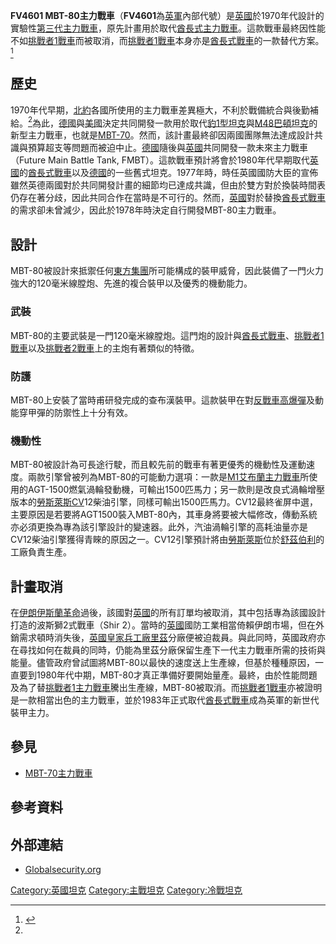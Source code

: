 {{NoteTA
|T=zh-tw:MBT-80主力戰車; zh-cn:MBT-80主战坦克; zh-hk:MBT-80主戰坦克;
|1=zh-tw:主力戰車; zh-cn:主战坦克; zh-hk:主戰坦克;
|2=zh-tw:戰車; zh-cn:坦克; zh-hk:坦克;
|3=zh-hans:艾布拉姆斯; zh-hant:艾布蘭;
}}
{{Infobox Weapon
|name=MBT-80主力戰車 [[File:Flag_of_UK.svg|30px]]<br />FV4601 MBT-80
|image=[[File:MBT-80_ATR2_drawing.png|300px]]
|caption=MBT-80 ATR2的手繪圖
|origin= {{UK}}
|type= 主力戰車
<!-- Type selection -->
|is_vehicle=yes
|is_ranged=yes
|is_artillery=yes
<!-- Service history -->
|service= 未服役
|used_by=
|wars= 
<!-- Production history -->
|designer=
|design_date=1979年
|manufacturer=
|unit_cost= 
|production_date=
|number=2輛原型車
|variants= ATR1／ATR2
<!-- General specifications -->
|spec_label=
|weight= 
|length= 
|part_length=
|width=
|height=
|diameter=
|crew=4人
|armour=查布漢複合裝甲
|primary_armament=120毫米線膛炮
|secondary_armament=
|engine=[[勞斯萊斯|勞斯萊斯]]CV12柴油引擎
|engine_power=1500匹[[馬力|馬力]]
|transmission= 
|payload_capacity= 
|fuel_capacity= 
|pw_ratio=
|suspension=
|clearance=
|vehicle_range=
|speed=
|guidance=
<!-- Ranged weapon specifications --> 
|cartridge=
|caliber=
|action=
|rate=
|velocity=
|range= 
|max_range=
|feed= 
|sights= 
<!-- Artillery specifications -->
|breech=
|recoil=
|carriage=
|elevation=
|traverse=
}}
{{冷戰坦克}}
'''FV4601 MBT-80主力戰車'''（'''FV4601'''為[[英軍|英軍]]內部代號）是[[英國|英國]]於1970年代設計的實驗性[[依世代劃分的主力戰車列表|第三代主力戰車]]，原先計畫用於取代[[酋長式戰車|酋長式主力戰車]]。這款戰車最終因性能不如[[挑戰者1戰車|挑戰者1戰車]]而被取消，而[[挑戰者1戰車|挑戰者1戰車]]本身亦是[[酋長式戰車|酋長式戰車]]的一款替代方案。<ref name="GlobalSecurity">{{Cite web|url=http://www.globalsecurity.org/military/world/europe/mbt-80.htm|title=MBT-80|publisher=Global Security|language=en|accessdate=2016-06-26|archive-date=2019-12-30|archive-url=https://web.archive.org/web/20191230130121/https://www.globalsecurity.org/military/world/europe/mbt-80.htm|dead-url=no}}</ref>

== 歷史 ==
1970年代早期，[[北約|北約]]各國所使用的主力戰車差異極大，不利於戰備統合與後勤補給。<ref name="GlobalSecurity"/>為此，[[德國|德國]]與[[美國|美國]]決定共同開發一款用於取代[[豹1型坦克|豹1型坦克]]與[[M48巴頓坦克|M48巴頓坦克]]的新型主力戰車，也就是[[MBT-70主力戰車|MBT-70]]。然而，該計畫最終卻因兩國團隊無法達成設計共識與預算超支等問題而被迫中止。[[德國|德國]]隨後與[[英國|英國]]共同開發一款未來主力戰車（Future Main Battle Tank, FMBT）。這款戰車預計將會於1980年代早期取代[[英國|英國]]的[[酋長式戰車|酋長式戰車]]以及[[德國|德國]]的一些舊式坦克。1977年時，時任英國國防大臣的{{Link-en|弗雷德·穆利|Fred Mulley}}宣佈雖然英德兩國對於共同開發計畫的細節均已達成共識，但由於雙方對於換裝時間表仍存在著分歧，因此共同合作在當時是不可行的。然而，[[英國|英國]]對於替換[[酋長式戰車|酋長式戰車]]的需求卻未曾減少，因此於1978年時決定自行開發MBT-80主力戰車。

== 設計 ==
MBT-80被設計來抵禦任何[[東方集團|東方集團]]所可能構成的裝甲威脅，因此裝備了一門火力強大的120毫米線膛炮、先進的複合裝甲以及優秀的機動能力。

=== 武裝 ===
MBT-80的主要武裝是一門120毫米線膛炮。這門炮的設計與[[酋長式戰車|酋長式戰車]]、[[挑戰者1戰車|挑戰者1戰車]]以及[[挑战者2坦克|挑戰者2戰車]]上的主炮有著類似的特徵。

=== 防護 ===
MBT-80上安裝了當時甫研發完成的查布漢裝甲。這款裝甲在對[[反戰車高爆彈|反戰車高爆彈]]及動能穿甲彈的防禦性上十分有效。

=== 機動性 ===
MBT-80被設計為可長途行駛，而且較先前的戰車有著更優秀的機動性及運動速度。兩款引擎曾被列為MBT-80的可能動力選項：一款是[[M1艾布蘭主力戰車|M1艾布蘭主力戰車]]所使用的AGT-1500燃氣渦輪發動機，可輸出1500匹馬力；另一款則是改良式渦輪增壓版本的[[勞斯萊斯|勞斯萊斯]]CV12柴油引擎，同樣可輸出1500匹馬力。CV12最終雀屏中選，主要原因是若要將AGT1500裝入MBT-80內，其車身將要被大幅修改，傳動系統亦必須更換為專為該引擎設計的變速器。此外，汽油渦輪引擎的高耗油量亦是CV12柴油引擎獲得青睞的原因之一。CV12引擎預計將由[[勞斯萊斯|勞斯萊斯]]位於[[舒茲伯利|舒茲伯利]]的工廠負責生產。

== 計畫取消 ==
在[[伊朗伊斯蘭革命|伊朗伊斯蘭革命]]過後，該國對[[英國|英國]]的所有訂單均被取消，其中包括專為該國設計打造的波斯獅2式戰車（Shir 2）。當時的[[英國|英國]]國防工業相當倚賴伊朗市場，但在外銷需求頓時消失後，[[英國皇家兵工廠|英國皇家兵工廠]][[里茲|里茲]]分廠便被迫裁員。與此同時，英國政府亦在尋找如何在裁員的同時，仍能為里茲分廠保留生產下一代主力戰車所需的技術與能量。儘管政府曾試圖將MBT-80以最快的速度送上生產線，但基於種種原因，一直要到1980年代中期，MBT-80才真正準備好要開始量產。最終，由於性能問題及為了替[[挑戰者1式戰車|挑戰者1主力戰車]]騰出生產線，MBT-80被取消。而[[挑戰者1戰車|挑戰者1戰車]]亦被證明是一款相當出色的主力戰車，並於1983年正式取代[[酋長式戰車|酋長式戰車]]成為英軍的新世代裝甲主力。

== 參見 ==
* [[MBT-70主力戰車|MBT-70主力戰車]]

== 參考資料 ==
{{Reflist}}

== 外部連結 ==
* [http://www.globalsecurity.org/military/world/europe/mbt-80.htm Globalsecurity.org] {{Wayback|url=http://www.globalsecurity.org/military/world/europe/mbt-80.htm |date=20191230130121 }}
{{二戰後歐洲裝甲戰鬥車輛}}
{{主力戰車}}
[[Category:英國坦克|Category:英國坦克]]
[[Category:主戰坦克|Category:主戰坦克]]
[[Category:冷戰坦克|Category:冷戰坦克]]